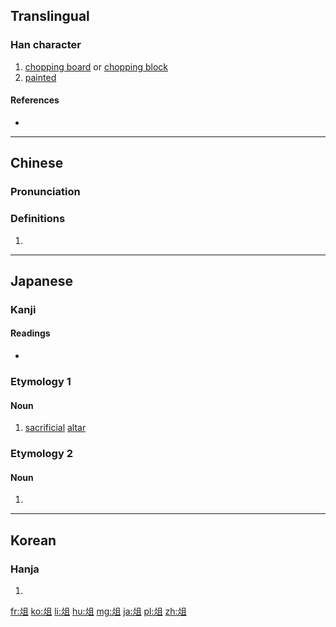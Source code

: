 {{also|爼}}
==Translingual==

===Han character===
{{Han char|rn=9|rad=人|as=07|sn=9|four=87810|canj=OOBM|ids=⿰仌且}}

# [[chopping board]] or [[chopping block]]
# [[painted]]

====References====
* {{Han ref|kx=0104.210|dkj=00679|dj=0221.050|hdz=10156.040|uh=4FCE|ud=20430|bh=AB5B|bd=43867}}

----

==Chinese==
{{zh-forms}}

===Pronunciation===
{{zh-pron
|m=zǔ
|c=zo2
|mc=y
|oc=y
|ma=
|cat=n,v
}}

===Definitions===
# {{rfdef|lang=zh}}

----

==Japanese==

===Kanji===
{{ja-kanji|grade=|rs=人07}}

====Readings====
* {{ja-readings|goon=[[しょ]] (sho)|kanon=[[そ]] (so)|kun=[[まないた]] (manaita)}}

===Etymology 1===
{{ja-kanjitab|そ|yomi=o}}

====Noun====
{{ja-noun|そ}} 

# [[sacrificial]] [[altar]]

===Etymology 2===

====Noun====
{{ja-noun|まないた}} 

# {{alternative form of|俎板|lang=ja}}

----

==Korean==

===Hanja===
{{ko-hanja|hangeul=조|rv=jo|mr=cho}}

# {{defn|lang=ko|sort=人07}}

[[fr:俎]]
[[ko:俎]]
[[li:俎]]
[[hu:俎]]
[[mg:俎]]
[[ja:俎]]
[[pl:俎]]
[[zh:俎]]
